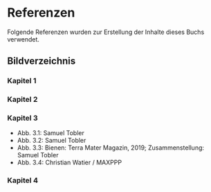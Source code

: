 # Referenzen {#Referenzen .unnumbered}

Folgende Referenzen wurden zur Erstellung der Inhalte dieses Buchs verwendet. 




## Bildverzeichnis {.unnumbered}

### Kapitel 1 {.unnumbered}

### Kapitel 2 {.unnumbered}

### Kapitel 3 {.unnumbered}

- Abb. 3.1: Samuel Tobler
- Abb. 3.2: Samuel Tobler
- Abb. 3.3: Bienen: Terra Mater Magazin, 2019; Zusammenstellung: Samuel Tobler
- Abb. 3.4: Christian Watier / MAXPPP

### Kapitel 4 {.unnumbered}